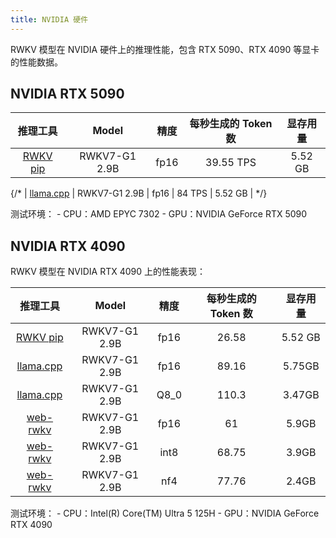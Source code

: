 ```yaml
---
title: NVIDIA 硬件
---
```


<CallOut type="info">
RWKV 模型在 NVIDIA 硬件上的推理性能，包含 RTX 5090、RTX 4090 等显卡的性能数据。
</CallOut>

## NVIDIA RTX 5090

| 推理工具 | Model | 精度 | 每秒生成的 Token 数 | 显存用量 | 
| :---: |:---:|:---:|:---:| :----------:|
| [RWKV pip](https://pypi.org/project/rwkv/) | RWKV7-G1 2.9B | fp16 | 39.55 TPS | 5.52 GB |

{/* | [llama.cpp](https://github.com/ggml-org/llama.cpp) | RWKV7-G1 2.9B | fp16 | 84 TPS | 5.52 GB |  */}

<CallOut type="info">
测试环境：
- CPU：AMD EPYC 7302
- GPU：NVIDIA GeForce RTX 5090
</CallOut>

## NVIDIA RTX 4090

RWKV 模型在 NVIDIA RTX 4090 上的性能表现：

| 推理工具 | Model | 精度 | 每秒生成的 Token 数 | 显存用量 | 
| :---: |:---:|:---:|:---:| :----------:|
| [RWKV pip](https://pypi.org/project/rwkv/)  | RWKV7-G1 2.9B | fp16 | 26.58 | 5.52 GB |
| [llama.cpp](https://github.com/ggml-org/llama.cpp)  | RWKV7-G1 2.9B | fp16 | 89.16 | 5.75GB |
|  [llama.cpp](https://github.com/ggml-org/llama.cpp)  | RWKV7-G1 2.9B | Q8_0 | 110.3 |3.47GB |
| [web-rwkv](https://github.com/cryscan/web-rwkv) | RWKV7-G1 2.9B | fp16 | 61 | 5.9GB |
| [web-rwkv](https://github.com/cryscan/web-rwkv) | RWKV7-G1 2.9B | int8  |  68.75 | 3.9GB |
| [web-rwkv](https://github.com/cryscan/web-rwkv) | RWKV7-G1 2.9B | nf4 | 77.76  | 2.4GB |

<CallOut type="info">
测试环境：
- CPU：Intel(R) Core(TM) Ultra 5 125H
- GPU：NVIDIA GeForce RTX 4090
</CallOut>
